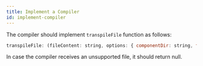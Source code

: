```yaml
---
title: Implement a Compiler
id: implement-compiler
---
```


The compiler should implement `transpileFile` function as follows:

```jsx
transpileFile: (fileContent: string, options: { componentDir: string, filePath: string }) => Array<{ outputText: string, outputPath: string }> | null;
```

In case the compiler receives an unsupported file, it should return null.
